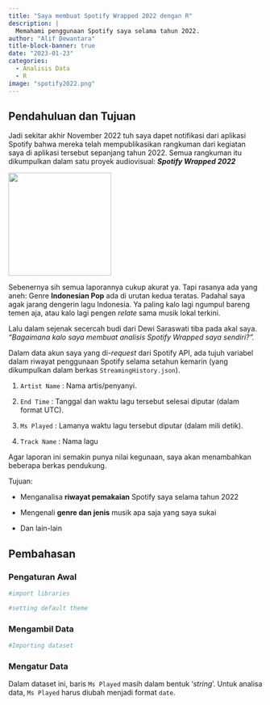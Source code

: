 ```yaml
---
title: "Saya membuat Spotify Wrapped 2022 dengan R"
description: |
  Memahami penggunaan Spotify saya selama tahun 2022.
author: "Alif Dewantara"
title-block-banner: true
date: "2023-01-23"
categories: 
  - Analisis Data
  - R
image: "spotify2022.png"
---
```


## Pendahuluan dan Tujuan

Jadi sekitar akhir November 2022 tuh saya dapet notifikasi dari aplikasi Spotify bahwa mereka telah mempublikasikan rangkuman dari kegiatan saya di aplikasi tersebut sepanjang tahun 2022. Semua rangkuman itu dikumpulkan dalam satu proyek audiovisual: ***Spotify Wrapped 2022***

![](f81b00ac-f.png){fig-align="center" width="204"}

Sebenernya sih semua laporannya cukup akurat ya. Tapi rasanya ada yang aneh: Genre **Indonesian Pop** ada di urutan kedua teratas. Padahal saya agak jarang dengerin lagu Indonesia. Ya paling kalo lagi ngumpul bareng temen aja, atau kalo lagi pengen *relate* sama musik lokal terkini.

Lalu dalam sejenak secercah budi dari Dewi Saraswati tiba pada akal saya. *"Bagaimana kalo saya membuat analisis Spotify Wrapped saya sendiri?".*

Dalam data akun saya yang di-*request* dari Spotify API, ada tujuh variabel dalam riwayat penggunaan Spotify selama setahun kemarin (yang dikumpulkan dalam berkas `StreamingHistory.json`).

1.  `Artist Name` : Nama artis/penyanyi.

2.  `End Time` : Tanggal dan waktu lagu tersebut selesai diputar (dalam format UTC).

3.  `Ms Played` : Lamanya waktu lagu tersebut diputar (dalam mili detik).

4.  `Track Name` : Nama lagu

Agar laporan ini semakin punya nilai kegunaan, saya akan menambahkan beberapa berkas pendukung.

Tujuan:

-   Menganalisa **riwayat pemakaian** Spotify saya selama tahun 2022

-   Mengenali **genre dan jenis** musik apa saja yang saya sukai

-   Dan lain-lain

## Pembahasan

### Pengaturan Awal

```r
#import libraries

#setting default theme
```

### Mengambil Data

```r
#Importing dataset
```

### Mengatur Data

Dalam dataset ini, baris `Ms Played` masih dalam bentuk '*string*'. Untuk analisa data, `Ms Played` harus diubah menjadi format `date`.
